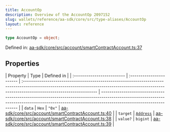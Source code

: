 ```yaml
---
title: AccountOp
description: Overview of the AccountOp 2097152
slug: wallets/reference/aa-sdk/core/src/type-aliases/AccountOp
layout: reference
---
```


```ts
type AccountOp = object;
```

Defined in: [aa-sdk/core/src/account/smartContractAccount.ts:37](https://github.com/alchemyplatform/aa-sdk/blob/923a52171f7246172caf350853843e6680197da9/aa-sdk/core/src/account/smartContractAccount.ts#L37)

## Properties

| Property                   | Type                     | Defined in                                                                                                                                                                                        |
| :------------------------- | :----------------------- | :------------------------------------------------------------------------------------------------------------------------------------------------------------------------------------------------ | ------------------------------------------------------------------------------------------------------------------------------------------------------------------------------------------------- |
| <a id="data" /> `data`     | `Hex`                    | `"0x"`                                                                                                                                                                                            | [aa-sdk/core/src/account/smartContractAccount.ts:40](https://github.com/alchemyplatform/aa-sdk/blob/923a52171f7246172caf350853843e6680197da9/aa-sdk/core/src/account/smartContractAccount.ts#L40) |
| <a id="target" /> `target` | [`Address`](Address.mdx) | [aa-sdk/core/src/account/smartContractAccount.ts:38](https://github.com/alchemyplatform/aa-sdk/blob/923a52171f7246172caf350853843e6680197da9/aa-sdk/core/src/account/smartContractAccount.ts#L38) |
| <a id="value" /> `value?`  | `bigint`                 | [aa-sdk/core/src/account/smartContractAccount.ts:39](https://github.com/alchemyplatform/aa-sdk/blob/923a52171f7246172caf350853843e6680197da9/aa-sdk/core/src/account/smartContractAccount.ts#L39) |
